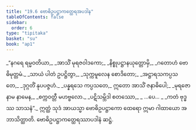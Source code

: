 ```yaml
---
title: "19.6 ဗောဓိဥပဋ္ဌာကတ္ထေရအပဒါန"
tableOfContents: false
sidebar:
  order: 6
type: "tipitaka"
basket: "su"
book: "ap1"
---
```



<DynamicBreadcrumb />

<Division number="30" book="ap1" e="ch" v="20" p="216">

<Paragraph number="2620" type="verses" book="ap1">
_“နဂရေ ရမ္မဝတိယာ,_  
_အာသိံ မုရဇဝါဒကော;_  
_နိစ္စုပဋ္ဌာနယုတ္တောမှိ,_  
_ဂတောဟံ ဗောဓိမုတ္တမံ._  

</Paragraph>

</Division>
<Division number="31" book="ap1" e="ch" v="20" p="216">

<Paragraph number="2621" type="verses" book="ap1">
_သာယံ ပါတံ ဥပဋ္ဌိတွာ,_  
_သုက္ကမူလေန စောဒိတော;_  
_အဋ္ဌာရသကပ္ပသတေ,_  
_ဒုဂ္ဂတိံ နုပပဇ္ဇဟံ._  

</Paragraph>

</Division>
<Division number="32" book="ap1" e="ch" v="20" p="216">

<Paragraph number="2622" type="verses" book="ap1">
_ပန္နရသေ ကပ္ပသတေ,_  
ဣတော အာသိံ ဇနာဓိပေါ;_  
_မုရဇော နာမ နာမေန,_  
_စက္ကဝတ္တီ မဟဗ္ဗလော._  

</Paragraph>

</Division>
<Division number="33" book="ap1" e="ch" v="20" p="216">

<Paragraph number="2623" type="verses" book="ap1">
_ပဋိသမ္ဘိဒါ စတဿော,_  
_ …ပေ… _  
_ကတံ ဗုဒ္ဓဿ သာသနံ”._  

</Paragraph>

<Paragraph number="2624" book="ap1">
ဣတ္ထံ သုဒံ အာယသ္မာ ဗောဓိဥပဋ္ဌာကော ထေရော ဣမာ ဂါထာယော အဘာသိတ္ထာတိ.

</Paragraph>
</Division>

<Paragraph number="2625" type="center" book="ap1">
ဗောဓိဥပဋ္ဌာကတ္ထေရဿာပဒါနံ ဆဋ္ဌံ.
</Paragraph>
